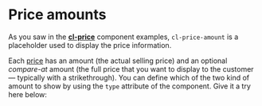 
<Meta of={Stories} />

# Price amounts

As you saw in the [**cl-price**](?path=/docs/components-price-cl-price--docs) component examples, `cl-price-amount` is a placeholder used to display the price information.

Each [price](https://docs.commercelayer.io/core/v/api-reference/prices) has an amount (the actual selling price) and an optional *compare-at* amount (the full price that you want to display to the customer — typically with a strikethrough). You can define which of the two kind of amount to show by using the `type` attribute of the component. Give it a try here below: 

<Canvas of={Stories.Basic} />

<ArgsTable story="Basic" />
